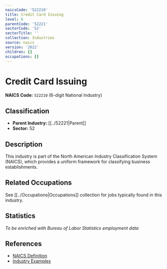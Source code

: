 ```yaml
---
naicsCode: '522210'
title: Credit Card Issuing
level: 6
parentCode: '52221'
sectorCode: '52'
sectorTitle: ''
collection: Industries
source: naics
version: '2022'
children: []
occupations: []
---
```

# Credit Card Issuing

**NAICS Code:** `522210` (6-digit National Industry)

## Classification

- **Parent Industry:** [[../52221|Parent]]
- **Sector:** 52

## Description

This industry is part of the North American Industry Classification System (NAICS), which provides a uniform framework for classifying business establishments.

## Related Occupations

See [[../Occupations|Occupations]] collection for jobs typically found in this industry.

## Statistics

*To be enriched with Bureau of Labor Statistics employment data*

## References

- [NAICS Definition](https://www.census.gov/naics/)
- [Industry Examples](https://www.census.gov/naics/2022NAICS/)
